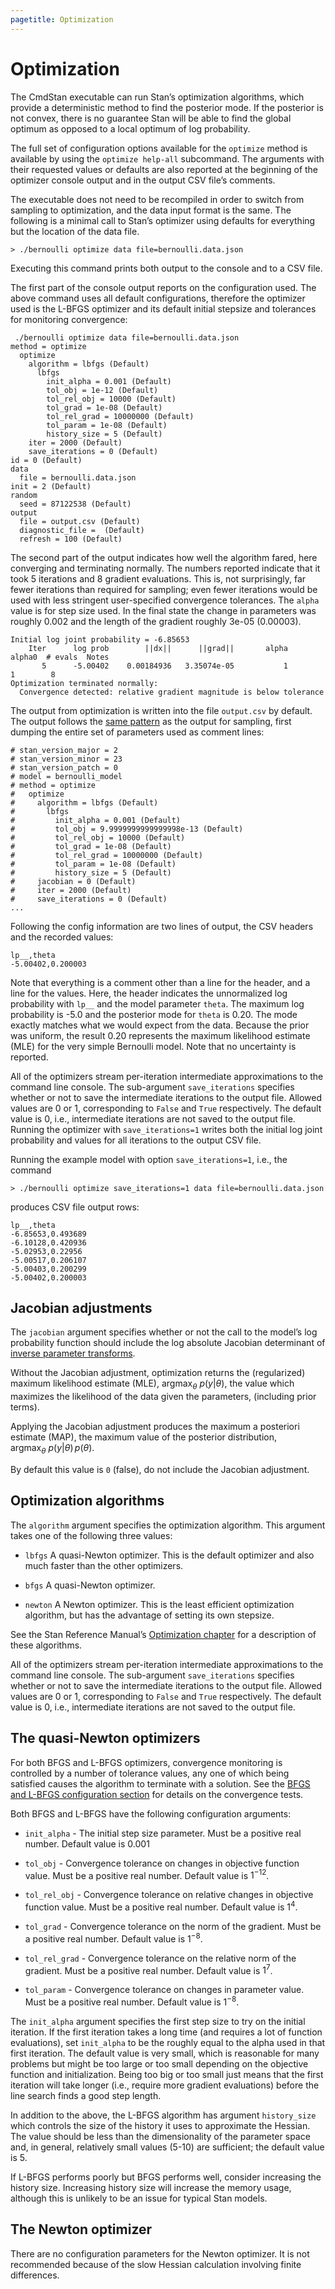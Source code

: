 ```yaml
---
pagetitle: Optimization
---
```


# Optimization

The CmdStan executable can run Stan’s optimization algorithms,
which provide a deterministic method to find the posterior mode.
If the posterior is not convex, there is no guarantee Stan
will be able to find the global optimum as opposed to a local optimum
of log probability.


The full set of configuration options available for the `optimize` method
is available by using the `optimize help-all` subcommand. The arguments
with their requested values or defaults are also reported at the beginning
of the optimizer console output and in the output CSV file's comments.

The executable does not need to be recompiled in order to switch from
sampling to optimization, and the data input format is the same. The
following is a minimal call to Stan's optimizer using defaults for
everything but the location of the data file.

```
> ./bernoulli optimize data file=bernoulli.data.json
```

Executing this command prints both output to the console and
to a CSV file.

The first part of the console output reports on the configuration used.
The above command uses all default configurations, therefore the optimizer
used is the L-BFGS optimizer and its default initial stepsize and
tolerances for monitoring convergence:
```
 ./bernoulli optimize data file=bernoulli.data.json
method = optimize
  optimize
    algorithm = lbfgs (Default)
      lbfgs
        init_alpha = 0.001 (Default)
        tol_obj = 1e-12 (Default)
        tol_rel_obj = 10000 (Default)
        tol_grad = 1e-08 (Default)
        tol_rel_grad = 10000000 (Default)
        tol_param = 1e-08 (Default)
        history_size = 5 (Default)
    iter = 2000 (Default)
    save_iterations = 0 (Default)
id = 0 (Default)
data
  file = bernoulli.data.json
init = 2 (Default)
random
  seed = 87122538 (Default)
output
  file = output.csv (Default)
  diagnostic_file =  (Default)
  refresh = 100 (Default)
```

The second part of the
output indicates how well the algorithm fared, here converging and
terminating normally. The numbers reported indicate that it took 5
iterations and 8 gradient evaluations.
This is, not surprisingly, far fewer iterations than required
for sampling; even fewer iterations would be used with less stringent
user-specified convergence tolerances.
The `alpha` value is for step size used.
In the final state the change in parameters was roughly $0.002$
and the length of the gradient roughly 3e-05 ($0.00003$).

```
Initial log joint probability = -6.85653
    Iter      log prob        ||dx||      ||grad||       alpha      alpha0  # evals  Notes
       5      -5.00402    0.00184936   3.35074e-05           1           1        8
Optimization terminated normally:
  Convergence detected: relative gradient magnitude is below tolerance
```

The output from optimization is written into the file
`output.csv` by default. The output follows the [same pattern](stan_csv_apdx.qmd)
as the output for sampling, first dumping the entire set of parameters
used as comment lines:

```
# stan_version_major = 2
# stan_version_minor = 23
# stan_version_patch = 0
# model = bernoulli_model
# method = optimize
#   optimize
#     algorithm = lbfgs (Default)
#       lbfgs
#         init_alpha = 0.001 (Default)
#         tol_obj = 9.9999999999999998e-13 (Default)
#         tol_rel_obj = 10000 (Default)
#         tol_grad = 1e-08 (Default)
#         tol_rel_grad = 10000000 (Default)
#         tol_param = 1e-08 (Default)
#         history_size = 5 (Default)
#     jacobian = 0 (Default)
#     iter = 2000 (Default)
#     save_iterations = 0 (Default)
...
```

Following the config information are two lines of output,
the CSV headers and the recorded values:

```
lp__,theta
-5.00402,0.200003
```

Note that everything is a comment other than a line for the header,
and a line for the values. Here, the header indicates the unnormalized
log probability with `lp__` and the model parameter
`theta`. The maximum log probability is -5.0 and the posterior
mode for `theta` is 0.20. The mode exactly matches what we would
expect from the data.
Because the prior was uniform, the result 0.20 represents the maximum
likelihood estimate (MLE) for the very simple Bernoulli model. Note
that no uncertainty is reported.

All of the optimizers stream per-iteration intermediate approximations to the command line console.
The sub-argument `save_iterations` specifies whether or not to save
the intermediate iterations to the output file.
Allowed values are $0$ or $1$, corresponding to `False` and `True` respectively.
The default value is $0$, i.e., intermediate iterations are not saved to the output file.
Running the optimizer with `save_iterations=1` writes both
the initial log joint probability and values for all iterations to the output CSV file.

Running the example model with option `save_iterations=1`, i.e., the command
```
> ./bernoulli optimize save_iterations=1 data file=bernoulli.data.json
```
produces CSV file output rows:
```
lp__,theta
-6.85653,0.493689
-6.10128,0.420936
-5.02953,0.22956
-5.00517,0.206107
-5.00403,0.200299
-5.00402,0.200003
```


## Jacobian adjustments

The `jacobian` argument specifies whether or not the call to the model's
log probability function should include
the log absolute Jacobian determinant of
[inverse parameter transforms](https://mc-stan.org/docs/reference-manual/transforms.html).

Without the Jacobian adjustment, optimization
returns the (regularized) maximum likelihood estimate (MLE),
$\mathrm{argmax}_{\theta}\ p(y | \theta)$,
the value which maximizes the likelihood of the data given the parameters,
(including prior terms).

Applying the Jacobian adjustment produces the maximum a posteriori estimate (MAP),
the maximum value of the posterior distribution,
$\mathrm{argmax}_{\theta}\ p(y | \theta)\,p(\theta)$.

By default this value is `0` (false),
do not include the Jacobian adjustment.


## Optimization algorithms

The `algorithm` argument specifies the optimization algorithm.
This argument takes one of the following three values:

- `lbfgs` A quasi-Newton optimizer.  This is the default optimizer
and also much faster than the other optimizers.

- `bfgs` A quasi-Newton optimizer.

- `newton` A Newton optimizer.  This is the least efficient optimization algorithm,
but has the advantage of setting its own stepsize.

See the Stan Reference Manual's
[Optimization chapter](https://mc-stan.org/docs/reference-manual/optimization.html)
for a description of these algorithms.

All of the optimizers stream per-iteration intermediate approximations to the command line console.
The sub-argument `save_iterations` specifies whether or not to save
the intermediate iterations to the output file.
Allowed values are $0$ or $1$, corresponding to `False` and `True` respectively.
The default value is $0$, i.e., intermediate iterations are not saved to the output file.

## The quasi-Newton optimizers

For both BFGS and L-BFGS optimizers,
convergence monitoring is controlled by a number of tolerance values,
any one of which being satisfied causes the algorithm to terminate with a solution.
See the
[BFGS and L-BFGS configuration section](https://mc-stan.org/docs/reference-manual/optimization.html#bfgs-and-l-bfgs-configuration)
for details on the convergence tests.

Both BFGS and L-BFGS have the following configuration arguments:

- `init_alpha` - The initial step size parameter.
Must be a positive real number. Default value is $0.001$

- `tol_obj` - Convergence tolerance on changes in objective function value.
Must be a positive real number. Default value is $1^{-12}$.

- `tol_rel_obj` - Convergence tolerance on relative changes in objective function value.
Must be a positive real number. Default value is $1^{4}$.

- `tol_grad` - Convergence tolerance on the norm of the gradient.
Must be a positive real number. Default value is $1^{-8}$.

- `tol_rel_grad` - Convergence tolerance on the relative norm of the gradient.
Must be a positive real number. Default value is $1^{7}$.

- `tol_param` - Convergence tolerance on changes in parameter value.
Must be a positive real number. Default value is $1^{-8}$.

The `init_alpha` argument specifies the first step size to try on the initial iteration.
If the first iteration takes a long time (and requires a lot of function evaluations),
set `init_alpha` to be the roughly equal to the alpha used in that first iteration.
The default value is very small, which is reasonable for many problems but might be too large
or too small depending on the objective function and initialization.
Being too big or too small just means that the first iteration will take longer
(i.e., require more gradient evaluations) before the line search finds a good step length.

In addition to the above, the L-BFGS algorithm has argument `history_size`
which controls the size of the history it uses to approximate the Hessian.
The value should be less than the dimensionality of the parameter space and,
in general, relatively small values ($5$-$10$) are sufficient; the default value is $5$.

If L-BFGS performs poorly but BFGS performs well, consider increasing the history size.
Increasing history size will increase the memory usage,
although this is unlikely to be an issue for typical Stan models.

## The Newton optimizer

There are no configuration parameters for the Newton optimizer.
It is not recommended because of the slow Hessian calculation involving finite differences.
